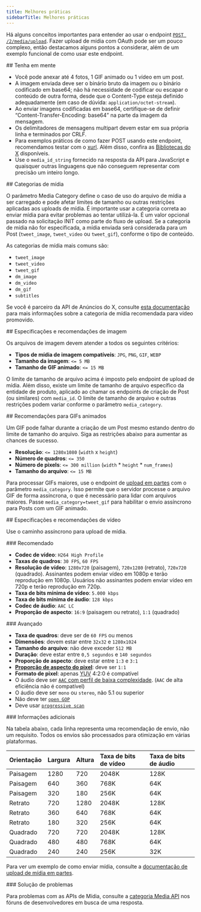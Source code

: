 ```yaml
---
title: Melhores práticas
sidebarTitle: Melhores práticas
---
```


Há alguns conceitos importantes para entender ao usar o endpoint [`POST /2/media/upload`](/pt-BR/x-api/media/media-upload). Fazer upload de mídia com OAuth pode ser um pouco complexo, então destacamos alguns pontos a considerar, além de um exemplo funcional de como usar este endpoint.

<div id="keep-in-mind">
  ## Tenha em mente
</div>

- Você pode anexar até 4 fotos, 1 GIF animado ou 1 vídeo em um post.
- A imagem enviada deve ser o binário bruto da imagem ou o binário codificado em base64; não há necessidade de codificar ou escapar o conteúdo de outra forma, desde que o Content-Type esteja definido adequadamente (em caso de dúvida: `application/octet-stream`).
- Ao enviar imagens codificadas em base64, certifique-se de definir “Content-Transfer-Encoding: base64” na parte da imagem da mensagem.
- Os delimitadores de mensagens multipart devem estar em sua própria linha e terminados por CRLF.
- Para exemplos práticos de como fazer POST usando este endpoint, recomendamos testar com o [xurl](https://github.com/xdevplatform/xurl). Além disso, confira as [Bibliotecas do X](/pt-BR/resources/tools-and-libraries) disponíveis.
- Use o `media_id_string` fornecido na resposta da API para JavaScript e quaisquer outras linguagens que não conseguem representar com precisão um inteiro longo.

<div id="media-categories">
  ## Categorias de mídia
</div>

O parâmetro Media Category define o caso de uso do arquivo de mídia a ser carregado e pode afetar limites de tamanho ou outras restrições aplicadas aos uploads de mídia. É importante usar a categoria correta ao enviar mídia para evitar problemas ao tentar utilizá-la. É um valor opcional passado na solicitação INIT como parte do fluxo de upload. Se a categoria de mídia não for especificada, a mídia enviada será considerada para um Post (`tweet_image`, `tweet_video` ou `tweet_gif`), conforme o tipo de conteúdo.

As categorias de mídia mais comuns são:

- `tweet_image`
- `tweet_video`
- `tweet_gif`
- `dm_image`
- `dm_video`
- `dm_gif`
- `subtitles`

Se você é parceiro da API de Anúncios do X, consulte [esta documentação](/pt-BR/x-ads-api/creatives#promoted-video) para mais informações sobre a categoria de mídia recomendada para vídeo promovido.

<div id="image-specifications-and-recommendations">
  ## Especificações e recomendações de imagem
</div>

Os arquivos de imagem devem atender a todos os seguintes critérios:

- **Tipos de mídia de imagem compatíveis**: `JPG`, `PNG`, `GIF`, `WEBP`
- **Tamanho da imagem**: `<= 5 MB`
- **Tamanho de GIF animado**: `<= 15 MB`

O limite de tamanho de arquivo acima é imposto pelo endpoint de upload de mídia. Além disso, existe um limite de tamanho de arquivo específico da entidade de produto, aplicado ao chamar os endpoints de criação de Post (ou similares) com `media_id`. O limite de tamanho de arquivo e outras restrições podem variar conforme o parâmetro `media_category`.

<div id="animated-gif-recommendations">
  ## Recomendações para GIFs animados
</div>

Um GIF pode falhar durante a criação de um Post mesmo estando dentro do limite de tamanho do arquivo. Siga as restrições abaixo para aumentar as chances de sucesso.

- **Resolução**: `<= 1280x1080` (`width` x `height`)
- **Número de quadros**: `<= 350`
- **Número de pixels**: `<= 300 million` (`width` \* `height` \* `num_frames`)
- **Tamanho do arquivo**: `<= 15 MB`

Para processar GIFs maiores, use o endpoint de [upload em partes](/pt-BR/x-api/media/quickstart/media-upload-chunked) com o parâmetro `media_category`. Isso permite que o servidor processe o arquivo GIF de forma assíncrona, o que é necessário para lidar com arquivos maiores. Passe `media_category=tweet_gif` para habilitar o envio assíncrono para Posts com um GIF animado.

<div id="video-specifications-and-recommendations">
  ## Especificações e recomendações de vídeo
</div>

Use o caminho assíncrono para upload de mídia.

<div id="recommended">
  ### Recomendado
</div>

- **Codec de vídeo**: `H264 High Profile`
- **Taxas de quadros**: `30 FPS`, `60 FPS`
- **Resolução de vídeo**: `1280x720` (paisagem), `720x1280` (retrato), `720x720` (quadrado). Assinantes podem enviar vídeo em 1080p e terão reprodução em 1080p. Usuários não assinantes podem enviar vídeo em 720p e terão reprodução em 720p.
- **Taxa de bits mínima de vídeo**: `5.000 kbps`
- **Taxa de bits mínima de áudio**: `128 kbps`
- **Codec de áudio**: `AAC LC`
- **Proporção de aspecto**: `16:9` (paisagem ou retrato), `1:1` (quadrado)

<div id="advanced">
  ### Avançado
</div>

- **Taxa de quadros**: deve ser de `60 FPS` ou menos
- **Dimensões**: devem estar entre `32x32` e `1280x1024`
- **Tamanho do arquivo**: não deve exceder `512 MB`
- **Duração**: deve estar entre `0,5 segundos` e `140 segundos`
- **Proporção de aspecto**: deve estar entre `1:3` e `3:1`
- **[Proporção de aspecto do pixel](https://en.wikipedia.org/wiki/Pixel_aspect_ratio)**: deve ser `1:1`
- **Formato de pixel**: apenas [YUV](https://en.wikipedia.org/wiki/YUV) 4:2:0 é compatível
- O áudio deve ser [`AAC` com perfil de baixa complexidade](https://en.wikipedia.org/wiki/Advanced_Audio_Coding#Modular_encoding). (`AAC` de alta eficiência não é compatível)
- O áudio deve ser `mono` ou `stereo`, não 5.1 ou superior
- Não deve ter [`open GOP`](https://en.wikipedia.org/wiki/Group_of_pictures)
- Deve usar [`progressive scan`](https://en.wikipedia.org/wiki/Progressive_scan)

<div id="additional-information">
  ### Informações adicionais
</div>

Na tabela abaixo, cada linha representa uma recomendação de envio, não um requisito. Todos os envios são processados para otimização em várias plataformas.

| Orientação | Largura | Altura | Taxa de bits de vídeo | Taxa de bits de áudio |
| :--- | :--- | :--- | :--- | :--- |
| Paisagem | 1280 | 720 | 2048K | 128K |
| Paisagem | 640 | 360 | 768K | 64K |
| Paisagem | 320 | 180 | 256K | 64K |
| Retrato | 720 | 1280 | 2048K | 128K |
| Retrato | 360 | 640 | 768K | 64K |
| Retrato | 180 | 320 | 256K | 64K |
| Quadrado | 720 | 720 | 2048K | 128K |
| Quadrado | 480 | 480 | 768K | 64K |
| Quadrado | 240 | 240 | 256K | 32K |

Para ver um exemplo de como enviar mídia, consulte a [documentação de upload de mídia em partes](/pt-BR/x-api/media/quickstart/media-upload-chunked).

<div id="troubleshooting">
  ### Solução de problemas
</div>

Para problemas com as APIs de Mídia, consulte a [categoria Media API](https://devcommunity.x.com/c/x-api/media-apis) nos fóruns de desenvolvedores em busca de uma resposta.